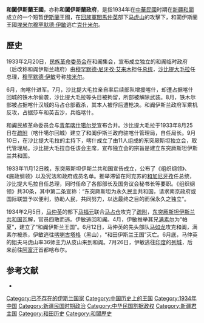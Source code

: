{{noteTA
|G1=
|T=zh-hant:和闐伊斯蘭王國;zh-hans:和阗伊斯兰王国;
|1=zh-hant:和闐;zh-hans:和阗;
}}
{{Infobox Former Country
|native_name            = 
|conventional_long_name = 和闐伊斯蘭王國
|common_name            = 
|
|continent              = 亞洲
|region                 = 東亞
|country                = 中華民國
|era                    = 
|status                 = [[历史上未被国际普遍承认国家列表|未被国际普遍承认的历史政權]]
|empire                 = 
|government_type        = [[君主立憲制|君主立憲制]]
|
|life_span              = 
|
|year_start             = 1934年2月
|year_end               = 1934年6月
|
|year_exile_start       = 
|year_exile_end         = 
|
|event_start            = 
|date_start             = 04月
|event_end              = 
|date_end               = 06月
|
|event1                 = 
|date_event1            = 
|event2                 = 
|date_event2            = 
|event3                 = 
|date_event3            = 
|event4                 = 
|date_event4            = 
|
|event_pre              = 
|date_pre               = 
|event_post             = 
|date_post              =
|p1                     = 新疆省 (中華民國)
|flag_p1                = Flag of the Republic of China.svg 
|
|s1                     = 新疆省 (盛世才)
|flag_s1                = Flag of Xinjiang-Shicai.svg 
|
|image_flag             = Flag of the First East Turkestan Republic.svg
|flag                   = 
|flag_type              = 国旗
|
|image_coat             = 
|symbol                 = 
|symbol_type            = 
|symbol_type_article    = 
|
|image_map              = 
|image_map_size         = 
|image_map_caption      = 
|
|capital                = [[和闐|和闐]]
|capital_exile          = 
|latd =  |latm =  |latNS =  |longd =  |longm =  |longEW = 
|largest_city           = 
|
|national_motto         = 
|national_anthem        = 
|common_languages       = [[維吾爾語|維吾爾語]]
|demonym                = 
|religion               = [[伊斯蘭教|伊斯蘭教]]
|philosophy             = 
|currency               = [[銀圓|銀圓]]<br>[[法幣|法幣]]
|currency_code          = 
|
|title_leader           = 國家最高領導人
|leader1                = [[帕夏|帕夏]] [[满素尔|满素尔]]
|year_leader1           = 1934年4月－1934年6月 
|leader2                = 
|year_leader2           = 
|leader3                = 
|year_leader3           = 
|leader4                = 
|year_leader4           = 
|
|title_representative   = 国家元首
|representative1        = [[帕夏|帕夏]] [[满素尔|满素尔]]
|year_representative1   = 1934年4月－1934年6月
|representative2        = 
|year_representative2   = 
|representative3        = 
|year_representative3   = 
|representative4        = 
|year_representative4   = 
|
|title_deputy           = 政府首腦
|deputy1                = [[埃米尔|埃米尔]] [[穆罕默德·伊敏|穆罕默德·伊敏]]
|year_deputy1           = 1934年4月－1934年6月
|deputy2                = 
|year_deputy2           = 
|deputy3                = 
|year_deputy3           = 
|deputy4                = 
|year_deputy4           = 
|
|legislature            = 
|house1                 = 
|house2                 = 
|
|stat_year1             = 
|stat_area1             = 
|stat_pop1              = 
|stat_year2             = 
|stat_area2             = 
|stat_pop2              = 
|stat_year3             = 
|stat_area3             = 
|stat_pop3              = 
|stat_year4             = 
|stat_area4             = 
|stat_pop4              = 
|stat_year5             = 
|stat_area5             = 
|stat_pop5              = 
|footnotes              = 
|
|utc_offset             = +8
|cctld                  = 
|calling_code           = 
|today                  = {{PRC}}
}}

'''和闐伊斯蘭王國'''，亦称'''和闐伊斯蘭政府'''，是指1934年在[[中華民國|中華民國]]时期在[[新疆|新疆]][[和闐|和闐]]成立的一个短暂[[伊斯蘭|伊斯蘭]]王國，在[[回族|回族]][[軍閥|軍閥]][[馬仲英|馬仲英]]部下[[马虎山|马虎山]]的攻擊下，和闐伊斯蘭王國[[埃米尔|埃米尔]][[穆罕默德·伊敏|穆罕默德·伊敏]]逃亡[[克什米尔|克什米尔]]。

== 歷史 ==
1933年2月20日，[[民族革命委员会|民族革命委员会]]在和阗集会，宣布成立独立的和阗临时政府（后改称和阗伊斯兰政府）由[[穆罕默德·尼牙孜·艾来木|穆罕默德·尼牙孜·艾来木]]担任[[总统|总统]]，[[沙比提大毛拉|沙比提大毛拉]]任总理，[[穆罕默德·伊敏|穆罕默德·伊敏]]号称[[埃米尔|埃米尔]]。

6月，向喀什进军。7月，沙比提大毛拉亲自率后续部队增援喀什，却遭占据喀什回城的铁木尔偷袭，沙比提大毛拉等头目被拘留，所部被解除武装。8月，铁木尔部被占据喀什汉城的马占仓部截杀，其本人被俘后遭枪决。和阗伊斯兰政府军乘机反攻，占据莎车和英吉沙，兵临喀什。

和阗民族革命委员会与[[青年喀什噶尔党|青年喀什噶尔党]]宣布合并。沙比提大毛拉于1933年8月25日在[[疏附|疏附]]（喀什噶尔回城）建立了和阗伊斯兰政府驻喀什管理局，自任局长。9月10日，在沙比提大毛拉的主持下，喀什成立了由11人组成的东突厥斯坦独立会，取代管理局。沙比提大毛拉自任该会主席，宣布独立会的宗旨是建立东突厥斯坦伊斯兰共和国。

1933年11月12日晚，东突厥斯坦伊斯兰共和国宣告成立，公布了《组织纲领》、《施政纲领》以及宪法和政府成员名单。推举滞留在阿克苏的[[和加尼牙孜|和加尼牙孜]]任总统，沙比提大毛拉自任总理，同时任命了各部部长及国务议会秘书长等要职。《组织纲领》共30条，其中第二条宣称：“东突厥斯坦为永久民主共和国，请求南京政府或国际联盟予以便利，协助人民，共同努力，以达最终之目的而保永久之独立”。

1934年2月5日，[[马仲英|马仲英]]的部下[[马福元|马福元]]联合[[马占仓|马占仓]]攻克了[[疏附|疏附]]，[[东突厥斯坦伊斯兰共和国|东突厥斯坦伊斯兰共和国]]瓦解，官员四散而逃。伊敏逃回和阗。4月，伊敏推举其兄[[满素尔|满素尔]]为“帕夏”，建立了“和阗伊斯兰王国”。6月12日，马仲英的先头部队[[马如龙|马如龙]]攻克和阗，满素尔被杀，伊敏逃往[[喀喇古塔格|喀喇古塔格]]（黑山），“和田伊斯兰王国”灭亡。6月底，马仲英的姐夫马虎山率36师主力从皮山来到和阗。7月26日，伊敏逃往[[印度|印度]]的[[列城|列城]]，后来前往[[阿富汗|阿富汗]]首都喀布尔。

== 参考文献 ==
{{Reflist}}
* {{cite book |author=厉声 |coauthors= |title=新疆历史上的短命分裂政权——“东突厥斯坦伊斯兰共和国”的覆灭 |year=2002年6月 |publisher=中国边疆史地研究2002年6月第12卷第二期 |location= |isbn= }}

{{中华民国割据政权}}

[[Category:已不存在的伊斯兰国家|Category:已不存在的伊斯兰国家]]
[[Category:中国历史上的王国|Category:中国历史上的王国]]
[[Category:1934年中国|Category:1934年中国]]
[[Category:新疆民国时期政治|Category:新疆民国时期政治]]
[[Category:中华民国割据政权|Category:中华民国割据政权]]
[[Category:新疆君主国|Category:新疆君主国]]
[[Category:和田历史|Category:和田历史]]
[[Category:和闐歷史|Category:和闐歷史]]
